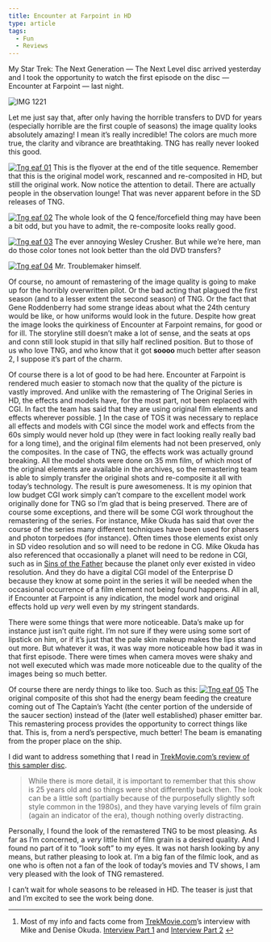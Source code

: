 ```yaml
---
title: Encounter at Farpoint in HD
type: article
tags:
  - Fun
  - Reviews
---
```


My Star Trek: The Next Generation — The Next Level disc arrived yesterday and I took the opportunity to watch the first episode on the disc — Encounter at Farpoint — last night.

![IMG 1221](http://appleuserpro.com/assets/uploads/IMG_1221.jpg "IMG_1221.jpg")

Let me just say that, after only having the horrible transfers to DVD for years (especially horrible are the first couple of seasons) the image quality looks absolutely amazing! I mean it’s really incredible! The colors are much more true, the clarity and vibrance are breathtaking. TNG has really never looked this good.

[![Tng eaf 01](http://appleuserpro.com/assets/uploads/tng-eaf-01_1.jpg "tng-eaf-01.jpg")](http://appleuserpro.com/assets/uploads/tng-eaf-01.jpg)
This is the flyover at the end of the title sequence. Remember that this is the original model work, rescanned and re-composited in HD, but still the original work. Now notice the attention to detail. There are actually people in the observation lounge! That was never apparent before in the SD releases of TNG.

[![Tng eaf 02](http://appleuserpro.com/assets/uploads/tng-eaf-02_1.jpg "tng-eaf-02.jpg")](http://appleuserpro.com/assets/uploads/tng-eaf-02.jpg)
The whole look of the Q fence/forcefield thing may have been a bit odd, but you have to admit, the re-composite looks really good.

[![Tng eaf 03](http://appleuserpro.com/assets/uploads/tng-eaf-03_1.jpg "tng-eaf-03.jpg")](http://appleuserpro.com/assets/uploads/tng-eaf-03.jpg)
The ever annoying Wesley Crusher. But while we’re here, man do those color tones not look better than the old DVD transfers?

[![Tng eaf 04](http://appleuserpro.com/assets/uploads/tng-eaf-04_1.jpg "tng-eaf-04.jpg")](http://appleuserpro.com/assets/uploads/tng-eaf-04.jpg)
Mr. Troublemaker himself.

Of course, no amount of remastering of the image quality is going to make up for the horribly overwritten pilot. Or the bad acting that plagued the first season (and to a lesser extent the second season) of TNG. Or the fact that Gene Roddenberry had some strange ideas about what the 24th century would be like, or how uniforms would look in the future. Despite how great the image looks the quirkiness of Encounter at Farpoint remains, for good or for ill. The storyline still doesn’t make a lot of sense, and the seats at ops and conn still look stupid in that silly half reclined position. But to those of us who love TNG, and who know that it got **soooo** much better after season 2, I suppose it’s part of the charm.

Of course there is a lot of good to be had here. Encounter at Farpoint is rendered much easier to stomach now that the quality of the picture is vastly improved. And unlike with the remastering of The Original Series in HD, the effects and models have, for the most part, not been replaced with CGI. In fact the team has said that they are using original film elements and effects wherever possible. [1](#fn:tngfarpoint1) In the case of TOS it was necessary to replace all effects and models with CGI since the model work and effects from the 60s simply would never hold up (they were in fact looking really really bad for a long time), and the original film elements had not been preserved, only the composites. In the case of TNG, the effects work was actually ground breaking. All the model shots were done on 35 mm film, of which most of the original elements are available in the archives, so the remastering team is able to simply transfer the original shots and re-composite it all with today’s technology. The result is pure awesomeness. It is my opinion that low budget CGI work simply can’t compare to the excellent model work originally done for TNG so I’m glad that is being preserved. There are of course some exceptions, and there will be some CGI work throughout the remastering of the series. For instance, Mike Okuda has said that over the course of the series many different techniques have been used for phasers and photon torpedoes (for instance). Often times those elements exist only in SD video resolution and so will need to be redone in CG. Mike Okuda has also referenced that occasionally a planet will need to be redone in CGI, such as in [Sins of the Father](http://www.imdb.com/title/tt0708775/) because the planet only ever existed in video resolution. And they do have a digital CGI model of the Enterprise D because they know at some point in the series it will be needed when the occasional occurrence of a film element not being found happens. All in all, if Encounter at Farpoint is any indication, the model work and original effects hold up _very_ well even by my stringent standards.

There were some things that were more noticeable. Data’s make up for instance just isn’t quite right. I’m not sure if they were using some sort of lipstick on him, or if it’s just that the pale skin makeup makes the lips stand out more. But whatever it was, it was way more noticeable how bad it was in that first episode. There were times when camera moves were shaky and not well executed which was made more noticeable due to the quality of the images being so much better.

Of course there are nerdy things to like too. Such as this: [![Tng eaf 05](http://appleuserpro.com/assets/uploads/tng-eaf-05_1.jpg "tng-eaf-05.jpg")](http://appleuserpro.com/assets/uploads/tng-eaf-05.jpg)
The original composite of this shot had the energy beam feeding the creature coming out of The Captain’s Yacht (the center portion of the underside of the saucer section) instead of the (later well established) phaser emitter bar. This remastering process provides the opportunity to correct things like that. This is, from a nerd’s perspective, much better! The beam is emanating from the proper place on the ship.

I did want to address something that I read in [TrekMovie.com’s review of this sampler disc](http://trekmovie.com/2012/01/30/star-trek-the-next-generation-the-next-level-review/).

> While there is more detail, it is important to remember that this show is 25 years old and so things were shot differently back then. The look can be a little soft (partially because of the purposefully slightly soft style common in the 1980s), and they have varying levels of film grain (again an indicator of the era), though nothing overly distracting.

Personally, I found the look of the remastered TNG to be most pleasing. As far as I’m concerned, a _very_ little hint of film grain is a desired quality. And I found no part of it to “look soft” to my eyes. It was not harsh looking by any means, but rather pleasing to look at. I’m a big fan of the filmic look, and as one who is often not a fan of the look of today’s movies and TV shows, I am very pleased with the look of TNG remastered.

I can’t wait for whole seasons to be released in HD. The teaser is just that and I’m excited to see the work being done.

* * *

1.  Most of my info and facts come from [TrekMovie.com](http://trekmovie.com)’s interview with Mike and Denise Okuda. [Interview Part 1](http://trekmovie.com/2012/01/24/interview-mike-denise-okuda-talk-star-trek-tng-the-next-level-part-1/) and [Interview Part 2](http://trekmovie.com/2012/01/25/interview-mike-denise-okuda-talk-star-trek-–-tng-the-next-level-part-2/) [↩](#fnref:tngfarpoint1)
